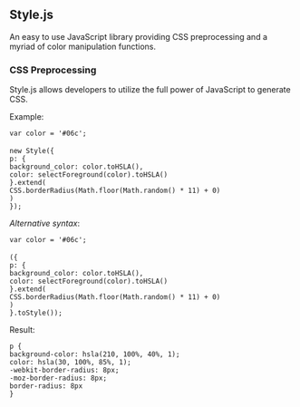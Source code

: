 == Style.js ==

An easy to use JavaScript library providing CSS preprocessing and a myriad of color manipulation functions.

=== CSS Preprocessing ===

Style.js allows developers to utilize the full power of JavaScript to generate CSS.

Example:

<code>var color = '#06c';<br>
<br>
new Style({<br>
	p: {<br>
		background_color: color.toHSLA(),<br>
		color: selectForeground(color).toHSLA()<br>
	}.extend(<br>
		CSS.borderRadius(Math.floor(Math.random() * 11) + 0)<br>
		)<br>
});</code>

''Alternative syntax'':

<code>var color = '#06c';<br>
<br>
({<br>
	p: {<br>
		background_color: color.toHSLA(),<br>
		color: selectForeground(color).toHSLA()<br>
	}.extend(<br>
		CSS.borderRadius(Math.floor(Math.random() * 11) + 0)<br>
		)<br>
}.toStyle());</code>

Result:

<code>p {<br>
	background-color: hsla(210, 100%, 40%, 1);<br>
	color: hsla(30, 100%, 85%, 1);<br>
	-webkit-border-radius: 8px;<br>
	-moz-border-radius: 8px;<br>
	border-radius: 8px<br>
}</code>